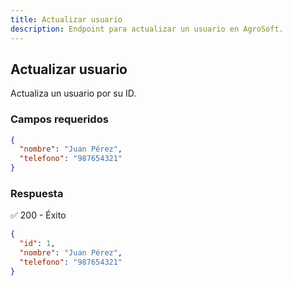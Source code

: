 ```yaml
---
title: Actualizar usuario
description: Endpoint para actualizar un usuario en AgroSoft.
---
```



## Actualizar usuario

<ApiBaseBanner 
  method="PUT" 
  path="/usuarios/{id}/" 
  baseUrl="http://127.0.0.1:8000"
/>

Actualiza un usuario por su ID.

### Campos requeridos
```json
{
  "nombre": "Juan Pérez",
  "telefono": "987654321"
}
```

### Respuesta
✅ 200 - Éxito
```json
{
  "id": 1,
  "nombre": "Juan Pérez",
  "telefono": "987654321"
}
```
